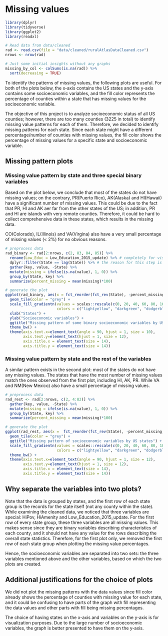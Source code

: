 # Missing values


```r
library(dplyr)
library(tidyverse)
library(ggplot2)
library(readxl)
```

```r
# Read data from data/cleaned
rad <- read.csv(file = "data/cleaned/ruralAtlasDataCleaned.csv")
nrows <- nrow(rad)
```

```r
# Just some initial insights without any graphs
missing_by_col <- colSums(is.na(rad)) %>% 
  sort(decreasing = TRUE)
```

To identify the patterns of missing values, the following plots are useful. For both of the plots below, the x-axis contains the US states and the y-axis contains some socioeconomic variables, and the fill color represents the percentage of counties within a state that has missing values for the socioeconomic variable. \

The objective of this project is to analyze socioeconomic status of all US counties; however, there are too many counties (3225 in total) to identify missing value patterns for each of them. Therefore, we decided to identify missing patterns for each state. Since each state might have a different percentage/number of counties with missing values, the fill color shows the percentage of missing values for a specific state and socioeconomic variable. \


## Missing pattern plots

### Missing value pattern by state and three special binary variables

Based on the plot below, we conclude that most of the states do not have missing values; on the contrary, PR(Puerto Rico), AK(Alaska) and HI(Hawaii) have a significant number of missing values. This could be due to the fact that PR, HI and AK aer far from the other states of the US; in addition, PR and HI are islands with very remote counties. Therefore, it could be hard to collect comprehensive data in these states, which results in the missing data. \

CO(Colorado), IL(Illinois) and VA(Virgina) also have a very small percentage of missing values (< 2%) for no obvious reasons. \

```r
# preprocess data
rad_binary <- rad[2:nrows, c(2, 83, 84, 85)] %>%
  rename(Low_Educ = Low_Education_2015_update) %>% # completely for visual purpose (i.e to save some space)
  dplyr::filter(State == lag(State)) %>% # the reason for this step is explained above
  gather(key, value, -State) %>%
  mutate(missing = ifelse(is.na(value), 1, 0)) %>%
  group_by(State, key) %>%
  summarize(percent_missing = mean(missing)*100)

# generate the plot
ggplot(rad_binary, aes(x = fct_reorder(fct_rev(State), -percent_missing, sum), y = key, fill = percent_missing)) +
  geom_tile(color = "grey") +
  scale_fill_gradientn(values = scales::rescale(c(0, 20, 40, 60, 80, 100)), 
                       colors = c("lightyellow", "darkgreen", "dodgerblue2")) +
  xlab("States") +
  ylab("Socioeconomic variables") +
  ggtitle("Missing pattern of some binary socioeconomic variables by US states") +
  theme_bw() +
  theme(axis.text.x=element_text(angle = 90, hjust = 1, size = 10), 
        axis.text.y=element_text(hjust = 1, size = 12), 
        axis.title.x = element_text(size = 14), 
        axis.title.y = element_text(size = 14))
```

### Missing value pattern by state and the rest of the variables

A similar pattern exists in the second plot: most of the states do not have any missing values. The states that have the most number of missing values match the ones observed from the first plot, including HI, AK, PR. While VA and NM(New Mexico) also have a small percentage of missing values. \


```r
# preprocess data
rad_rest <- rad[2:nrows, c(2, 4:82)] %>%
  gather(key, value, -State) %>%
  mutate(missing = ifelse(is.na(value), 1, 0)) %>%
  group_by(State, key) %>%
  summarize(percent_missing = mean(missing)*100)

# generate the plot
ggplot(rad_rest, aes(x =  fct_reorder(fct_rev(State), -percent_missing, sum), y =key, fill = percent_missing)) +
  geom_tile(color = "grey") +
  ggtitle("Missing pattern of socioeconomic variables by US states") +
  scale_fill_gradientn(values = scales::rescale(c(0, 20, 40, 60, 80, 100)), 
                       colors = c("lightyellow", "darkgreen", "dodgerblue2")) +
  theme_bw() +
  theme(axis.text.x=element_text(angle = 90, hjust = 1, size = 12), 
        axis.text.y=element_text(hjust = 1, size = 12), 
        axis.title.x = element_text(size = 14), 
        axis.title.y = element_text(size = 14))
```


## Why separate the variables into two plots?\
Note that the data is grouped by states, and the first row of each state group is the records for the state itself (not any county within the state). While examining the cleaned data, we noticed that three variables are special: HiPov, HiAmenity and Low_Education_2015_update. For the first row of every state group, these three variables are all missing values. This makes sense since they are binary variables describing characteristics of each county, and it should not have any value for the rows describing the overall state statistics. Therefore, for the first plot only, we removed the first row of each state group when plotting the missing value percentages. \

Hence, the socioeconomic variables are separated into two sets: the three variables mentioned above and the other variables, based on which the two plots are created.\


## Additional justifications for the choice of plots\
We did not plot the missing patterns with the data values since fill color already shows the percentage of counties with missing value for each state, and it could be confusing to have parts of the graph with fill representing the data values and other parts with fill being missing percentages. \

The choice of having states on the x-axis and variables on the y-axis is for visualization purposes. Due to the large number of socioeconomic variables, the graph is better presented to have them on the y-axis. \
